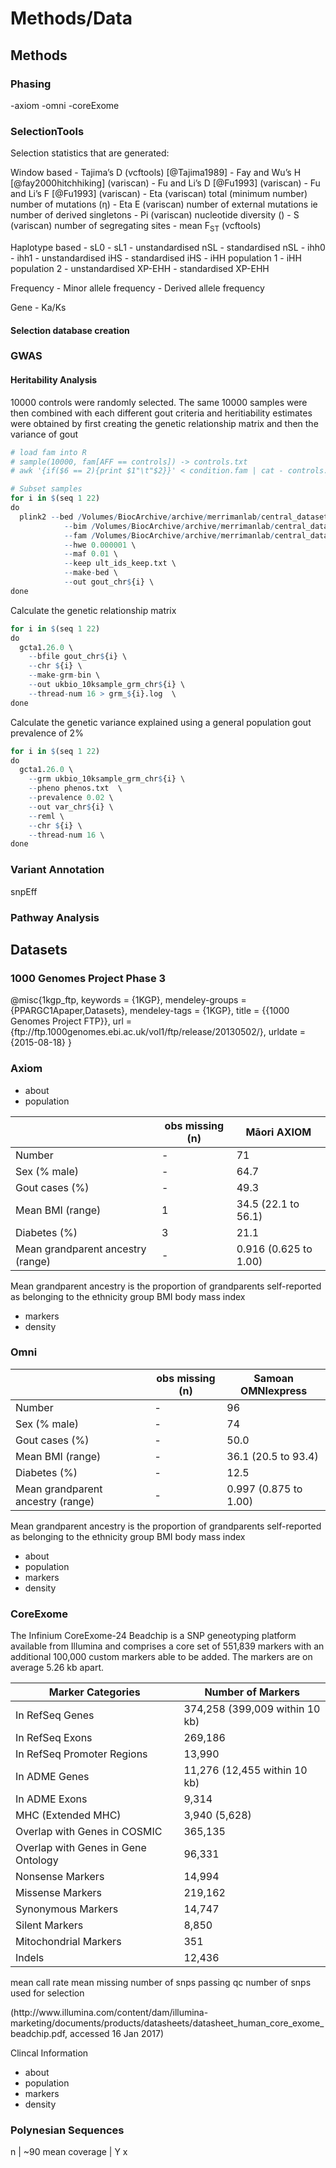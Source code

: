 # Methods/Data

## Methods

### Phasing

-axiom
-omni
-coreExome

### SelectionTools



Selection statistics that are generated:

Window based
- Tajima's D (vcftools) [@Tajima1989]
- Fay and Wu's H [@fay2000hitchhiking] (variscan)
- Fu and Li's D [@Fu1993] (variscan)
- Fu and Li's F [@Fu1993] (variscan)
- Eta (variscan) total (minimum number) number of mutations (η) 
- Eta E (variscan) number of external mutations ie number of derived singletons
- Pi (variscan) nucleotide diversity (\pi)
- S (variscan) number of segregating sites
- mean F~ST~ (vcftools)

Haplotype based
- sL0
- sL1
- unstandardised nSL
- standardised nSL
- ihh0
- ihh1
- unstandardised iHS
- standardised iHS
- iHH population 1
- iHH population 2
- unstandardised XP-EHH
- standardised XP-EHH

Frequency
- Minor allele frequency
- Derived allele frequency

Gene
- Ka/Ks




#### Selection database creation


### GWAS

####

#### Heritability Analysis

10000 controls were randomly selected. The same 10000 samples were then combined with each different gout criteria and heritiability estimates were obtained by first creating the genetic relationship matrix and then the variance of gout 
```r
# load fam into R
# sample(10000, fam[AFF == controls]) -> controls.txt
# awk '{if($6 == 2){print $1"\t"$2}}' < condition.fam | cat - controls.txt > ids_keep.txt

# Subset samples
for i in $(seq 1 22)
do 
  plink2 --bed /Volumes/BiocArchive/archive/merrimanlab/central_datasets/ukbiobank/plink/chr${i}impv1.bed \
            --bim /Volumes/BiocArchive/archive/merrimanlab/central_datasets/ukbiobank/plink/chr${i}impv1.bim_1kg_marker \
            --fam /Volumes/BiocArchive/archive/merrimanlab/central_datasets/ukbiobank/plink/chrallimpv1.fam_allgout_allcontrols \
            --hwe 0.000001 \
            --maf 0.01 \
            --keep ult_ids_keep.txt \
            --make-bed \
            --out gout_chr${i} \
done
```

Calculate the genetic relationship matrix
```r
for i in $(seq 1 22)
do 
  gcta1.26.0 \
    --bfile gout_chr${i} \
    --chr ${i} \
    --make-grm-bin \
    --out ukbio_10ksample_grm_chr${i} \
    --thread-num 16 > grm_${i}.log  \
done
```

Calculate the genetic variance explained using a general population gout prevalence of 2%
```r
for i in $(seq 1 22) 
do 
  gcta1.26.0 \
    --grm ukbio_10ksample_grm_chr${i} \
    --pheno phenos.txt  \
    --prevalence 0.02 \
    --out var_chr${i} \
    --reml \
    --chr ${i} \
    --thread-num 16 \
done

```

### Variant Annotation
snpEff


### Pathway Analysis


## Datasets

### 1000 Genomes Project Phase 3


@misc{1kgp_ftp,
keywords = {1KGP},
mendeley-groups = {PPARGC1Apaper,Datasets},
mendeley-tags = {1KGP},
title = {{1000 Genomes Project FTP}},
url = {ftp://ftp.1000genomes.ebi.ac.uk/vol1/ftp/release/20130502/},
urldate = {2015-08-18}
}


### Axiom

- about
- population

| | obs missing (n) | Māori AXIOM
---|---|---
Number | - | 71 
Sex (% male) | - | 64.7
Gout cases (%) | - | 49.3
Mean BMI (range) | 1 | 34.5 (22.1 to 56.1)
Diabetes (%) | 3 | 21.1
Mean grandparent ancestry (range) | - | 0.916 (0.625 to 1.00)

Mean grandparent ancestry is the proportion of grandparents self-reported as belonging to the ethnicity group BMI body mass index


- markers
- density


### Omni


| | obs missing (n) | Samoan OMNIexpress
---|---|---
Number | - | 96
Sex (% male) | - | 74
Gout cases (%) | - | 50.0
Mean BMI (range) | - | 36.1 (20.5 to 93.4)
Diabetes (%) | - | 12.5
Mean grandparent ancestry (range) | - | 0.997 (0.875 to 1.00)

Mean grandparent ancestry is the proportion of grandparents self-reported as belonging to the ethnicity group BMI body mass index


- about
- population
- markers
- density

### CoreExome

The Infinium CoreExome-24 Beadchip is a SNP geneotyping platform available from Illumina and comprises a core set of 551,839 markers with an additional 100,000 custom markers able to be added. The markers are on average 5.26 kb apart.

Marker Categories | Number of Markers
---|---
In RefSeq Genes | 374,258 (399,009 within 10 kb)
In RefSeq Exons | 269,186
In RefSeq Promoter Regions | 13,990
In ADME Genes | 11,276 (12,455 within 10 kb)
In ADME Exons | 9,314
MHC (Extended MHC) | 3,940 (5,628)
Overlap with Genes in COSMIC | 365,135
Overlap with Genes in Gene Ontology | 96,331
Nonsense Markers | 14,994
Missense Markers | 219,162
Synonymous Markers | 14,747
Silent Markers | 8,850
Mitochondrial Markers |351
Indels | 12,436

mean call rate
mean missing
number of snps passing qc
number of snps used for selection


(http://www.illumina.com/content/dam/illumina-marketing/documents/products/datasheets/datasheet_human_core_exome_beadchip.pdf, accessed 16 Jan 2017)


Clincal Information


- about
- population
- markers
- density

### Polynesian Sequences

n | ~90
mean coverage |  Y x
